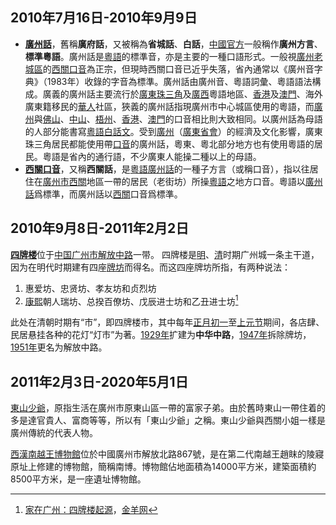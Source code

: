 == 2010年7月16日-2010年9月9日 ==
*'''[[廣州話|廣州話]]'''，舊稱'''廣府話'''，又被稱為'''省城話'''、'''白話'''，[[中國政府|中國官方]]一般稱作'''廣州方言'''、'''標準粵語'''。廣州話是[[粵語|粵語]]的標準音，亦是主要的一種口語形式。一般視[[廣州|廣州]][[老城區|老城區]]的[[西關口音|西關口音]]為正宗，但現時西關口音已近乎失落，省內通常以《廣州音字典》（1983年）收錄的字音為標準。廣州話由廣州音、粵語詞彙、粵語語法構成。廣義的廣州話主要流行於[[廣東|廣東]][[珠三角|珠三角]]及[[廣西|廣西]]粵語地區、[[香港|香港]]及[[澳門|澳門]]、海外廣東籍移民的[[華人|華人]]社區，狹義的廣州話指現廣州市中心城區使用的粵語，而[[廣州|廣州]]與[[佛山|佛山]]、[[中山市|中山]]、[[梧州|梧州]]、[[香港|香港]]、[[澳門|澳門]]的口音相比則大致相同。以廣州話為母語的人部分能書寫[[粵語白話文|粵語白話文]]。受到[[廣州|廣州]]（[[廣東|廣東]][[省會|省會]]）的經濟及文化影響，廣東珠三角居民都能使用帶[[口音|口音]]的廣州話，粵東、粵北部分地方也有使用粵語的居民。粵語是省內的通行語，不少廣東人能操二種以上的母語。
*'''[[西關口音|西關口音]]'''，又稱'''西關話'''，是[[粵語|粵語]][[廣州話|廣州話]]的一種子方言（或稱口音），指以往居住在[[廣州市|廣州市]][[西關|西關]]地區一帶的居民（老街坊）所操[[粵語|粵語]]之地方口音。粵語以[[廣州話|廣州話]]爲標準，而廣州話以[[西關|西關]]口音爲標準。
== 2010年9月8日-2011年2月2日 ==
'''[[四牌楼|四牌楼]]'''位于[[中国|中国]][[广州市|广州市]][[解放路_(广州市)|解放中路]]一带。
四牌楼是[[明朝|明]]、[[清朝|清]]时期广州城一条主干道，因为在明代时期建有四座[[牌坊|牌坊]]而得名。而这四座牌坊所指，有两种说法：
#惠爱坊、忠贤坊、孝友坊和贞烈坊
#[[康熙|康熙]]朝人瑞坊、总揆百僚坊、戊辰进士坊和乙丑进士坊<ref>[http://www.ycwb.com/gb/content/2004-11/16/content_795827.htm 家在广州：四牌楼起源]，[[金羊网|金羊网]]</ref>
此处在清朝时期有“市”，即四牌楼市，其中每年[[正月初一|正月初一]]至[[上元节|上元节]]期间，各店肆、民居悬挂各种的花灯“灯市”为著。[[1929年|1929年]]扩建为'''中华中路'''，[[1947年|1947年]]拆除牌坊，[[1951年|1951年]]更名为解放中路。

== 2011年2月3日-2020年5月1日 ==
[[東山少爺|東山少爺]]，原指生活在廣州市原東山區一帶的富家子弟。由於舊時東山一帶住着的多是達官貴人、富商等等，所以有「東山少爺」之稱。東山少爺與西關小姐一樣是廣州傳統的代表人物。

[[西漢南越王博物館|西漢南越王博物館]]位於中國廣州市解放北路867號，是在第二代南越王趙眜的陵寢原址上修建的博物館，簡稱南博。博物館佔地面積為14000平方米，建築面積約8500平方米，是一座遺址博物館。